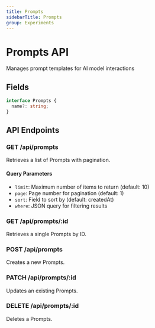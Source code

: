 ```yaml
---
title: Prompts
sidebarTitle: Prompts
group: Experiments
---
```



# Prompts API

Manages prompt templates for AI model interactions




## Fields

```typescript
interface Prompts {
  name?: string;
}
```




## API Endpoints

### GET /api/prompts
Retrieves a list of Prompts with pagination.

#### Query Parameters
- `limit`: Maximum number of items to return (default: 10)
- `page`: Page number for pagination (default: 1)
- `sort`: Field to sort by (default: createdAt)
- `where`: JSON query for filtering results

### GET /api/prompts/:id
Retrieves a single Prompts by ID.

### POST /api/prompts
Creates a new Prompts.

### PATCH /api/prompts/:id
Updates an existing Prompts.

### DELETE /api/prompts/:id
Deletes a Prompts.

